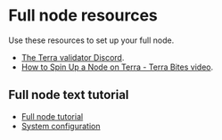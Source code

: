 # Full node resources

Use these resources to set up your full node. 

- [The Terra validator Discord](https://discord.com/invite/ERczeGeMEa).
- [How to Spin Up a Node on Terra - Terra Bites video](https://www.youtube.com/watch?v=2lKAvltKX6w&ab_channel=TerraBites).

## Full node text tutorial

- [Full node tutorial](./run-a-full-terra-node/README.mdx)
- [System configuration](./run-a-full-terra-node/system-config.mdx)